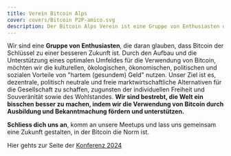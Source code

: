 ```yaml
---
title: Verein Bitcoin Alps
cover: covers/Bitcoin P2P-amico.svg
description: Der Bitcoin Alps Verein ist eine Gruppe von Enthusiasten die daran glauben, dass Bitcoin der Schlüssel zu einer besseren Zukunft ist.
---
```


Wir sind eine **Gruppe von Enthusiasten**, die daran glauben, dass Bitcoin der Schlüssel zu einer besseren Zukunft ist. Durch den Aufbau und die Unterstützung eines optimalen Umfeldes für die Verwendung von Bitcoin, möchten wir die kulturellen, ökologischen, ökonomischen, politischen und sozialen Vorteile von "hartem (gesundem) Geld" nutzen. Unser Ziel ist es, dezentrale, politisch neutrale und freie marktwirtschaftliche Alternativen für die Gesellschaft zu schaffen, zugunsten der individuellen Freiheit und Souveränität sowie des Wohlstandes. **Wir sind bestrebt, die Welt ein bisschen besser zu machen, indem wir die Verwendung von Bitcoin durch Ausbildung und Bekanntmachung fördern und unterstützen.**

**Schliess dich uns an**, komm an unsere Meetups und lass uns gemeinsam eine Zukunft gestalten, in der Bitcoin die Norm ist.


Hier gehts zur Seite der [Konferenz 2024](https://tickets.bitcoin-alps.ch/bitcoin-alps/2024/)
